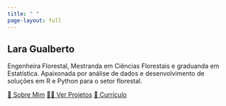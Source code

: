 ```yaml
---
title: " "
page-layout: full
---
```


::: {.column-page .home-page}

::: {.hero-section}
# Lara Gualberto {.hero-title}

::: {.lead}
Engenheira Florestal, Mestranda em Ciências Florestais e graduanda em Estatística. Apaixonada por análise de dados e desenvolvimento de soluções em R e Python para o setor florestal.
:::

::: {.hero-buttons}
[👋 Sobre Mim](about.qmd){.btn .btn-secondary}
[👩‍💻 Ver Projetos](projects.qmd){.btn .btn-primary}
[📄 Currículo](cv.qmd){.btn .btn-secondary}
:::
:::

:::